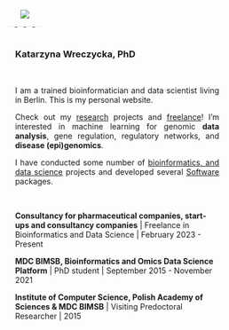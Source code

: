 <script type="module" src="https://unpkg.com/ionicons@7.1.0/dist/ionicons/ionicons.esm.js"></script>

<style>
img {
  display: inline;
  margin: 0 auto;
  height: auto;
  width=100%
  <!-- width: auto; -->
}
<!-- .image_td { -->
<!--   text-align:center; -->
<!--   width:27%;  -->
<!--   height: 70%; -->
<!--   border-radius: 50%; -->
<!--   overflow: hidden; -->
<!--   position: relative; -->
<!-- } -->
.button {
  <!-- display: flex; -->
  display:inline-block
  height: 100%
  <!-- width: 15% -->
  padding: 1;
  border: none;
  outline: none;
  border-radius: 5px;
  overflow: hidden;
  sans-serif;
  cursor: pointer;
  transition: all 160ms ease-in;
  background: "#FFFFFF";
}
.button:active {
  transform: scale(.80)
}
.button__icon {
  color: black;
  font-size: 2.7em;
  height: 100%;
  width: 100%;
}
</style>
<br><br><br><br><br><br>

<div style="width:27%; text-align: center; float: left; position: relative;">
  <br>
  <img src="image/katwre.png">
  <br>
  <!-- Google Scholar Button -->
  <a href="https://scholar.google.com/citations?user=wQUP28oAAAAJ&hl=en">
    <button class="button">
      <span class="button__icon"><ion-icon name="logo-google"></ion-icon></span>
    </button>
  </a>
  <!-- LinkedIn Button -->
  <a href="https://www.linkedin.com/in/katwre/">
    <button class="button">
      <span class="button__icon"><ion-icon name="logo-linkedin"></ion-icon></span>
    </button>
  </a>
  <!-- GitHub Button -->
  <a href="https://github.com/katwre">
    <button class="button">
      <span class="button__icon"><ion-icon name="logo-github"></ion-icon></span>
    </button>
  </a>
  <!-- Twitter Button -->
  <a href="https://twitter.com/katwre">
    <button class="button">
      <span class="button__icon"><ion-icon name="logo-twitter"></ion-icon></span>
    </button>
  </a>
</div>

<div style="width:73%; vertical-align: text-top; padding-left: 10%; float: left;">
  <h3>Katarzyna Wreczycka, PhD</h3>
  <br>
  <p style="text-align: justify">
    I am a trained bioinformatician and data scientist living in Berlin. This is my personal website.
  </p>
  <p style="text-align: justify">
    Check out my <a href="research.html"> research</a> projects and <a href="freelance.html"> freelance</a>! I'm interested in machine
learning for genomic <strong>data analysis</strong>, gene regulation, regulatory networks, and <strong>disease (epi)genomics</strong>.
  </p>
  <p style="text-align: justify">
    I have conducted some number of <a href="projects.html"> bioinformatics, and data science</a> projects and developed several <a href="software.html"> Software </a> packages.
  </p>
 <br>
  <p> <strong>Consultancy for pharmaceutical companies, start-ups and consultancy companies</strong> | Freelance in Bioinformatics and Data Science | February 2023 - Present </p>
  <p> <strong>MDC BIMSB, Bioinformatics and Omics Data Science Platform</strong> | PhD student | September 2015 - November 2021 </p>
  <p> <strong>Institute of Computer Science, Polish Academy of Sciences & MDC BIMSB</strong> | Visiting Predoctoral Researcher | 2015 </p>
</div>

